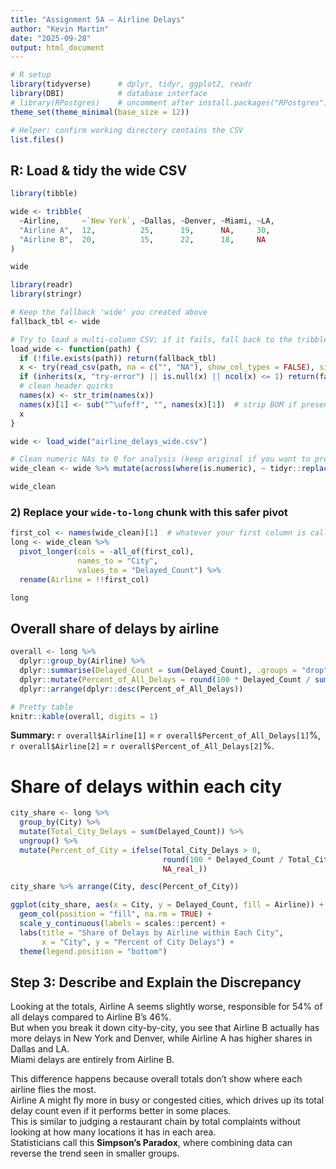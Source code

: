 ```yaml
---
title: "Assignment 5A – Airline Delays"
author: "Kevin Martin"
date: "2025-09-28"
output: html_document
---
```


```r
# R setup
library(tidyverse)      # dplyr, tidyr, ggplot2, readr
library(DBI)            # database interface
# library(RPostgres)    # uncomment after install.packages("RPostgres")
theme_set(theme_minimal(base_size = 12))

# Helper: confirm working directory contains the CSV
list.files()
```


## R: Load & tidy the wide CSV
```r
library(tibble)

wide <- tribble(
  ~Airline,     ~`New York`, ~Dallas, ~Denver, ~Miami, ~LA,
  "Airline A",  12,          25,      19,      NA,     30,
  "Airline B",  20,          15,      22,      18,     NA
)

wide
```

```r
library(readr)
library(stringr)

# Keep the fallback 'wide' you created above
fallback_tbl <- wide

# Try to load a multi-column CSV; if it fails, fall back to the tribble
load_wide <- function(path) {
  if (!file.exists(path)) return(fallback_tbl)
  x <- try(read_csv(path, na = c("", "NA"), show_col_types = FALSE), silent = TRUE)
  if (inherits(x, "try-error") || is.null(x) || ncol(x) <= 1) return(fallback_tbl)
  # clean header quirks
  names(x) <- str_trim(names(x))
  names(x)[1] <- sub("^\ufeff", "", names(x)[1])  # strip BOM if present
  x
}

wide <- load_wide("airline_delays_wide.csv")

# Clean numeric NAs to 0 for analysis (keep original if you want to preserve blanks)
wide_clean <- wide %>% mutate(across(where(is.numeric), ~ tidyr::replace_na(.x, 0)))

wide_clean
```


### 2) Replace your `wide-to-long` chunk with this safer pivot
```r
first_col <- names(wide_clean)[1]  # whatever your first column is called
long <- wide_clean %>%
  pivot_longer(cols = -all_of(first_col),
               names_to = "City",
               values_to = "Delayed_Count") %>%
  rename(Airline = !!first_col)

long
```

## Overall share of delays by airline

```r
overall <- long %>%
  dplyr::group_by(Airline) %>%
  dplyr::summarise(Delayed_Count = sum(Delayed_Count), .groups = "drop") %>%
  dplyr::mutate(Percent_of_All_Delays = round(100 * Delayed_Count / sum(Delayed_Count), 1)) %>%
  dplyr::arrange(dplyr::desc(Percent_of_All_Delays))

# Pretty table
knitr::kable(overall, digits = 1)
```

**Summary:** `r overall$Airline[1]` = `r overall$Percent_of_All_Delays[1]`%,  
`r overall$Airline[2]` = `r overall$Percent_of_All_Delays[2]`%.

# Share of delays within each city
```r
city_share <- long %>%
  group_by(City) %>%
  mutate(Total_City_Delays = sum(Delayed_Count)) %>%
  ungroup() %>%
  mutate(Percent_of_City = ifelse(Total_City_Delays > 0,
                                  round(100 * Delayed_Count / Total_City_Delays, 1),
                                  NA_real_))

city_share %>% arrange(City, desc(Percent_of_City))
```

```r
ggplot(city_share, aes(x = City, y = Delayed_Count, fill = Airline)) +
  geom_col(position = "fill", na.rm = TRUE) +
  scale_y_continuous(labels = scales::percent) +
  labs(title = "Share of Delays by Airline within Each City",
       x = "City", y = "Percent of City Delays") +
  theme(legend.position = "bottom")
```

## Step 3: Describe and Explain the Discrepancy

Looking at the totals, Airline A seems slightly worse, responsible for 54% of all delays compared to Airline B’s 46%.  
But when you break it down city-by-city, you see that Airline B actually has more delays in New York and Denver, while Airline A has higher shares in Dallas and LA.  
Miami delays are entirely from Airline B.  

This difference happens because overall totals don’t show where each airline flies the most.  
Airline A might fly more in busy or congested cities, which drives up its total delay count even if it performs better in some places.  
This is similar to judging a restaurant chain by total complaints without looking at how many locations it has in each area.  
Statisticians call this **Simpson’s Paradox**, where combining data can reverse the trend seen in smaller groups.

